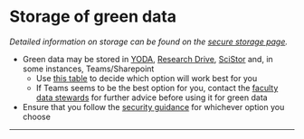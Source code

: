 

# Storage of green data

*Detailed information on storage can be found on the [secure storage page](https://fgb-rdm.nl/Security/Storage.html){target="_blank"}.*

-   Green data may be stored in [YODA](https://rdm.vu.nl/topics/yoda.html){target="_blank"}, [Research Drive](https://rdm.vu.nl/topics/researchdrive.html){target="_blank"}, [SciStor](https://rdm.vu.nl/topics/scistor.html){target="_blank"} and, in some instances, Teams/Sharepoint
    -   Use [this table](https://fgb-rdm.nl/Security/Storage.html#FGBrecs){target="_blank"} to decide which option will work best for you
    -   If Teams seems to be the best option for you, contact the [faculty data stewards](mailto:research.data.fgb@vu.nl) for further advice before using it for green data
-   Ensure that you follow the [security guidance](https://fgb-rdm.nl/Security/Storage.html#Security_Guidance_per_Storage_Solution){target="_blank"} for whichever option you choose

------------------------------------------------------------------------

<br>
